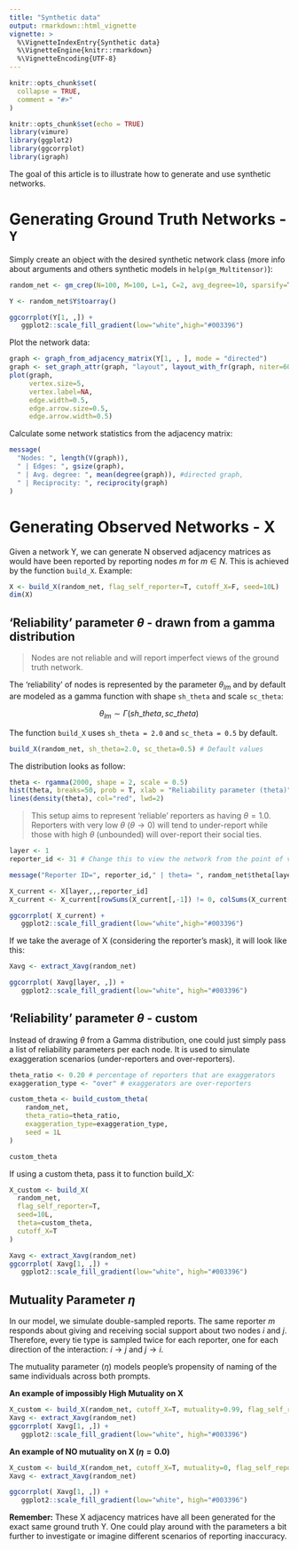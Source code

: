 ```yaml
---
title: "Synthetic data"
output: rmarkdown::html_vignette
vignette: >
  %\VignetteIndexEntry{Synthetic data}
  %\VignetteEngine{knitr::rmarkdown}
  %\VignetteEncoding{UTF-8}
---
```


```r
knitr::opts_chunk$set(
  collapse = TRUE,
  comment = "#>"
)
```

```r
knitr::opts_chunk$set(echo = TRUE)
library(vimure)
library(ggplot2)
library(ggcorrplot)
library(igraph) 
```

The goal of this article is to illustrate how to generate and use synthetic networks.

# Generating Ground Truth Networks - `Y`

Simply create an object with the desired synthetic network class (more info about arguments and others synthetic models in `help(gm_Multitensor)`):

```r
random_net <- gm_crep(N=100, M=100, L=1, C=2, avg_degree=10, sparsify=T, eta=0.99, seed=10)

Y <- random_net$Y$toarray()

ggcorrplot(Y[1, ,]) + 
   ggplot2::scale_fill_gradient(low="white",high="#003396")
```

Plot the network data:

```r
graph <- graph_from_adjacency_matrix(Y[1, , ], mode = "directed")
graph <- set_graph_attr(graph, "layout", layout_with_fr(graph, niter=600))
plot(graph,
     vertex.size=5,
     vertex.label=NA,
     edge.width=0.5,
     edge.arrow.size=0.5, 
     edge.arrow.width=0.5)
```

Calculate some network statistics from the adjacency matrix:

```r
message(
  "Nodes: ", length(V(graph)),
  " | Edges: ", gsize(graph),
  " | Avg. degree: ", mean(degree(graph)), #directed graph,
  " | Reciprocity: ", reciprocity(graph)
)
```

# Generating Observed Networks - X

Given a network Y, we can generate N observed adjacency matrices as would have been reported by reporting nodes $m$ for $m \in N$. This is achieved by the function `build_X`. Example:

```r
X <- build_X(random_net, flag_self_reporter=T, cutoff_X=F, seed=10L)
dim(X)
```

## 'Reliability' parameter $\theta$ - drawn from a gamma distribution

> Nodes are not reliable and will report imperfect views of the ground truth network. 

The 'reliability' of nodes is represented by the parameter $\theta_{lm}$ and by default are modeled as a gamma function with shape `sh_theta` and scale `sc_theta`:

$$
\theta_{lm} \sim \Gamma(sh\_theta, sc\_theta)
$$

The function `build_X` uses `sh_theta = 2.0` and `sc_theta = 0.5` by default.

```R
build_X(random_net, sh_theta=2.0, sc_theta=0.5) # Default values
```

The distribution looks as follow:

```r
theta <- rgamma(2000, shape = 2, scale = 0.5)
hist(theta, breaks=50, prob = T, xlab = "Reliability parameter (theta)")
lines(density(theta), col="red", lwd=2) 
```

> This setup aims to represent 'reliable' reporters as having $\theta = 1.0$. Reporters with very low $\theta$ ($\theta \to 0$) will tend to under-report while those with high $\theta$ (unbounded) will over-report their social ties.

```r
layer <- 1
reporter_id <- 31 # Change this to view the network from the point of view of different reporters

message("Reporter ID=", reporter_id," | theta= ", random_net$theta[layer, reporter_id])

X_current <- X[layer,,,reporter_id]
X_current <- X_current[rowSums(X_current[,-1]) != 0, colSums(X_current[-1,]) != 0]

ggcorrplot( X_current) + 
   ggplot2::scale_fill_gradient(low="white",high="#003396")
```

If we take the average of X (considering the reporter's mask), it will look like this:

```r
Xavg <- extract_Xavg(random_net)

ggcorrplot( Xavg[layer, ,]) + 
   ggplot2::scale_fill_gradient(low="white", high="#003396")
```

## 'Reliability' parameter $\theta$ - custom

Instead of drawing $\theta$ from a Gamma distribution, one could just simply pass a list of reliability parameters per each node. It is used to simulate exaggeration scenarios (under-reporters and over-reporters).

```r
theta_ratio <- 0.20 # percentage of reporters that are exaggerators
exaggeration_type <- "over" # exaggerators are over-reporters

custom_theta <- build_custom_theta(
    random_net,
    theta_ratio=theta_ratio,
    exaggeration_type=exaggeration_type,
    seed = 1L
)

custom_theta
```

If using a custom theta, pass it to function build_X:

```r
X_custom <- build_X(
  random_net,
  flag_self_reporter=T,
  seed=10L,
  theta=custom_theta, 
  cutoff_X=T
)

Xavg <- extract_Xavg(random_net)
ggcorrplot( Xavg[1, ,]) + 
   ggplot2::scale_fill_gradient(low="white", high="#003396")
```

## Mutuality Parameter $\eta$

In our model, we simulate double-sampled reports. The same reporter $m$ responds about giving and receiving social support about two nodes $i$ and $j$. Therefore, every tie type is sampled twice for each reporter, one for each direction of the interaction: $i \to j$ and $j \to i$.

The mutuality parameter ($\eta$) models people’s propensity of naming of the same individuals across both prompts.

**An example of impossibly High Mutuality on X**

```r
X_custom <- build_X(random_net, cutoff_X=T, mutuality=0.99, flag_self_reporter=T, seed=10L)
Xavg <- extract_Xavg(random_net)
ggcorrplot( Xavg[1, ,]) + 
   ggplot2::scale_fill_gradient(low="white", high="#003396")
```

**An example of NO mutuality on X ($\eta = 0.0$)**

```r
X_custom <- build_X(random_net, cutoff_X=T, mutuality=0, flag_self_reporter=T, seed=10L)
Xavg <- extract_Xavg(random_net)

ggcorrplot( Xavg[1, ,]) + 
   ggplot2::scale_fill_gradient(low="white", high="#003396")
```

**Remember:** These X adjacency matrices have all been generated for the exact same ground truth Y. One could play around with the parameters a bit further to investigate or imagine different scenarios of reporting inaccuracy.
